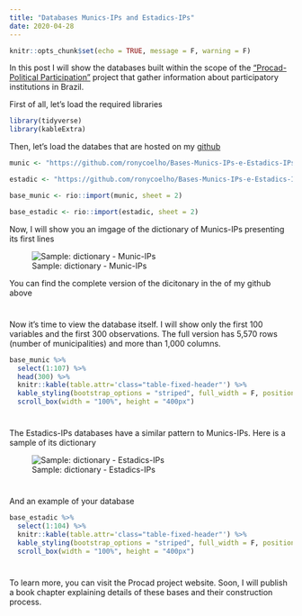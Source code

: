 ```yaml
---
title: "Databases Munics-IPs and Estadics-IPs"
date: 2020-04-28
---
```


```r
knitr::opts_chunk$set(echo = TRUE, message = F, warning = F)
```

In this post I will show the databases built within the scope of the ["Procad-Political Participation"](https://participacaopolitica.cfh.ufsc.br/) project that gather information about participatory institutions in Brazil.


First of all, let's load the required libraries
```r
library(tidyverse)
library(kableExtra)
```


Then, let's load the databes that are hosted on my [github](https://github.com/ronycoelho/Bases-Munics-IPs-e-Estadics-IPs)
```r
munic <- "https://github.com/ronycoelho/Bases-Munics-IPs-e-Estadics-IPs/raw/master/munics_ips/Munics_IPs.xlsx"

estadic <- "https://github.com/ronycoelho/Bases-Munics-IPs-e-Estadics-IPs/raw/master/estadics_ips/Estadic_IPs.xlsx"

base_munic <- rio::import(munic, sheet = 2)

base_estadic <- rio::import(estadic, sheet = 2)
```
  
Now, I will show you an imgage of the dictionary of Munics-IPs presenting its first lines

![Sample: dictionary - Munic-IPs](C:/myblogdown/static/dic_munic_.png)

You can find the complete version of the dicitonary in the of my github above

#

Now it's time to view the database itself. I will show only the first 100 variables and the first 300 observations. The full version has 5,570 rows (number of municipalities) and more than 1,000 columns.

```r
base_munic %>% 
  select(1:107) %>% 
  head(300) %>% 
  knitr::kable(table.attr='class="table-fixed-header"') %>% 
  kable_styling(bootstrap_options = "striped", full_width = F, position = "center")%>% 
  scroll_box(width = "100%", height = "400px")
```

#

The Estadics-IPs databases have a similar pattern to Munics-IPs. Here is a sample of its dictionary

![Sample: dictionary - Estadics-IPs](C:/myblogdown/static/dic_est_.png)

#

And an example of your database
```r
base_estadic %>% 
  select(1:104) %>% 
  knitr::kable(table.attr='class="table-fixed-header"') %>% 
  kable_styling(bootstrap_options = "striped", full_width = F, position = "center")%>% 
  scroll_box(width = "100%", height = "400px")
```

#

To learn more, you can visit the Procad project website. Soon, I will publish a book chapter explaining details of these bases and their construction process.